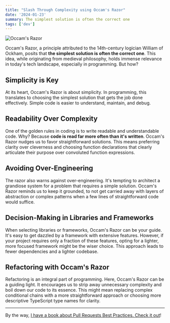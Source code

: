 ```yaml
---
title: "Slash Through Complexity using Occam's Razor"
date: '2024-01-23'
summary: The simplest solution is often the correct one
tags: ['dev']
---
```


![Occam's Razor](/static/images/articles/ocamms-razor.png.webp)

Occam's Razor, a principle attributed to the 14th-century logician William of Ockham, posits that **the simplest solution is often the correct one**. This idea, while originating from medieval philosophy, holds immense relevance in today's tech landscape, especially in programming. But how?

## Simplicity is Key

At its heart, Occam's Razor is about simplicity. In programming, this translates to choosing the simplest solution that gets the job done effectively. Simple code is easier to understand, maintain, and debug. 

## Readability Over Complexity

One of the golden rules in coding is to write readable and understandable code. Why? Because **code is read far more often than it's written**. Occam's Razor nudges us to favor straightforward solutions. This means preferring clarity over cleverness and choosing function declarations that clearly articulate their purpose over convoluted function expressions.

## Avoiding Over-Engineering

The razor also warns against over-engineering. It's tempting to architect a grandiose system for a problem that requires a simple solution. Occam's Razor reminds us to keep it grounded, to not get carried away with layers of abstraction or complex patterns when a few lines of straightforward code would suffice.

## Decision-Making in Libraries and Frameworks

When selecting libraries or frameworks, Occam's Razor can be your guide. It's easy to get dazzled by a framework with extensive features. However, if your project requires only a fraction of these features, opting for a lighter, more focused framework might be the wiser choice. This approach leads to fewer dependencies and a lighter codebase.

## Refactoring with Occam's Razor

Refactoring is an integral part of programming. Here, Occam's Razor can be a guiding light. It encourages us to strip away unnecessary complexity and boil down our code to its essence. This might mean replacing complex conditional chains with a more straightforward approach or choosing more descriptive TypeScript type names for clarity.

---

By the way, [I have a book about Pull Requests Best Practices. Check it out](https://pr.nico.fyi)!
